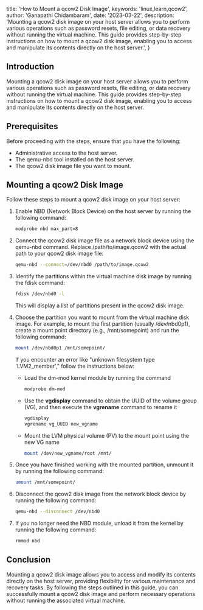 
  title: 'How to Mount a qcow2 Disk Image',
  keywords: 'linux,learn,qcow2',
  author: 'Ganapathi Chidambaram',
  date: '2023-03-22',
  description:
    'Mounting a qcow2 disk image on your host server allows you to perform various operations such as password resets, file editing, or data recovery without running the virtual machine. This guide provides step-by-step instructions on how to mount a qcow2 disk image, enabling you to access and manipulate its contents directly on the host server.',
}

## Introduction

Mounting a qcow2 disk image on your host server allows you to perform various operations such as password resets, file editing, or data recovery without running the virtual machine. This guide provides step-by-step instructions on how to mount a qcow2 disk image, enabling you to access and manipulate its contents directly on the host server.

## Prerequisites

Before proceeding with the steps, ensure that you have the following:

- Administrative access to the host server.
- The qemu-nbd tool installed on the host server.
- The qcow2 disk image file you want to mount.

## Mounting a qcow2 Disk Image

Follow these steps to mount a qcow2 disk image on your host server:

1. Enable NBD (Network Block Device) on the host server by running the following command:

    ``` bash
    modprobe nbd max_part=8
    ```

2. Connect the qcow2 disk image file as a network block device using the qemu-nbd command. Replace /path/to/image.qcow2 with the actual path to your qcow2 disk image file:

    ``` bash
    qemu-nbd --connect=/dev/nbd0 /path/to/image.qcow2
    ```

3. Identify the partitions within the virtual machine disk image by running the fdisk command:

    ``` bash
    fdisk /dev/nbd0 -l
    ```

    This will display a list of partitions present in the qcow2 disk image.

4. Choose the partition you want to mount from the virtual machine disk image. For example, to mount the first partition (usually /dev/nbd0p1), create a mount point directory (e.g., /mnt/somepoint) and run the following command:

    ``` bash
    mount /dev/nbd0p1 /mnt/somepoint/
    ```

    If you encounter an error like "unknown filesystem type 'LVM2_member'," follow the instructions below:

    * Load the dm-mod kernel module by running the command

        ``` bash
        modprobe dm-mod
        ```

    * Use the **vgdisplay** command to obtain the UUID of the volume group (VG), and then execute the **vgrename** command to rename it

        ``` bash
        vgdisplay
        vgrename vg_UUID new_vgname
        ```

    * Mount the LVM physical volume (PV) to the mount point using the new VG name

        ``` bash
        mount /dev/new_vgname/root /mnt/
        ```

5. Once you have finished working with the mounted partition, unmount it by running the following command:

    ``` bash
    umount /mnt/somepoint/
    ```

6. Disconnect the qcow2 disk image from the network block device by running the following command:

    ``` bash
    qemu-nbd --disconnect /dev/nbd0
    ```

7. If you no longer need the NBD module, unload it from the kernel by running the following command:

    ``` bash
    rmmod nbd
    ```

## Conclusion

Mounting a qcow2 disk image allows you to access and modify its contents directly on the host server, providing flexibility for various maintenance and recovery tasks. By following the steps outlined in this guide, you can successfully mount a qcow2 disk image and perform necessary operations without running the associated virtual machine.